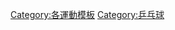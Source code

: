 {{Catnav|頁面分類|人类社会|文化|文化模板|体育模板}}
{{Catnav|頁面分類|人类社会|文化|体育|体育模板}}
{{Catnav|頁面分類|...|体育|球類運動|乒乓球}}
{{Catnav|頁面分類|...|文化|体育|体育模板}}

[[Category:各運動模板|Category:各運動模板]]
[[Category:乒乓球|Category:乒乓球]]